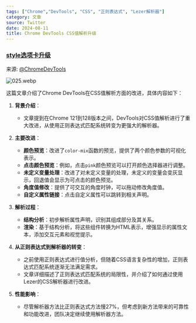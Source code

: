```yaml
---
tags: ["Chrome","DevTools", "CSS", "正则表达式", "Lezer解析器"]
category: 文章
source: Twitter
date: 2024-08-11
title: Chrome DevTools CSS值解析升级
---
```


### [style选项卡升级](https://developer.chrome.com/blog/devtools-css-value-parsing?hl=en)

来源: [@ChromeDevTools](https://x.com/ChromeDevTools/status/1821803880839090363)

![025.webp](https://img.mengpeng.tech/i/2024/11/24/6742f9c02231b.webp)


这篇文章介绍了Chrome DevTools在CSS值解析方面的改进，具体内容如下：

1. **背景介绍**：
   - 文章提到在Chrome 121到128版本之间，DevTools对CSS值解析进行了重大改进，从使用正则表达式匹配系统转变为更强大的解析器。

2. **主要改进**：
   - **颜色预览**：改进了`color-mix`函数的预览，提供了两个颜色参数的可视化表示。
   - **点击颜色预览**：例如，点击`pink`颜色预览可以打开颜色选择器进行调整。
   - **未定义变量处理**：改进了对未定义变量的处理，未定义的变量会变灰显示，回退值会显示为可点击的颜色预览。
   - **角度值修改**：提供了可交互的角度时钟，可以拖动修改角度值。
   - **自定义属性链接**：点击自定义属性可以跳转到相关声明。

3. **解析过程**：
   - **结构分析**：初步解析属性声明，识别其组成部分及其关系。
   - **渲染**：基于结构分析，将这些组件转换为HTML表示，增强显示的属性文本，添加交互元素和视觉提示。

4. **从正则表达式到解析器的转变**：
   - 之前使用正则表达式进行值分析，但随着CSS语言复杂性的增加，正则表达式匹配系统逐渐无法满足需求。
   - 文章详细描述了正则表达式匹配系统的局限性，并介绍了如何通过使用Lezer的CSS解析器进行改进。

5. **性能影响**：
   - 尽管解析器方法比正则表达式方法慢27%，但考虑到新方法带来的可靠性和功能改进，团队决定继续使用解析器方法。

